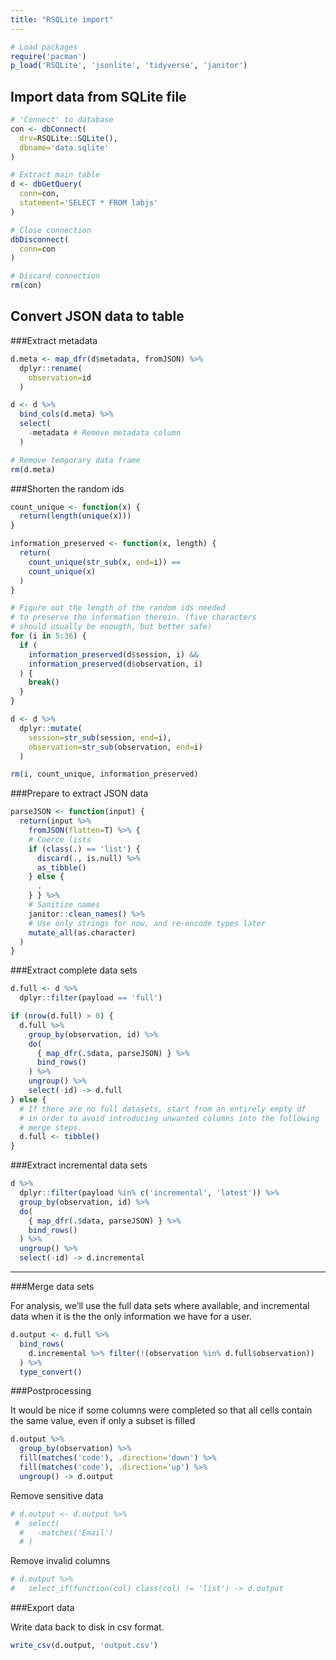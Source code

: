 ```yaml
---
title: "RSQLite import"
---
```


```r
# Load packages
require('pacman')
p_load('RSQLite', 'jsonlite', 'tidyverse', 'janitor')
```

Import data from SQLite file
----------------------------

```r
# 'Connect' to database
con <- dbConnect(
  drv=RSQLite::SQLite(),
  dbname='data.sqlite'
)

# Extract main table
d <- dbGetQuery(
  conn=con,
  statement='SELECT * FROM labjs'
)

# Close connection
dbDisconnect(
  conn=con
)

# Discard connection
rm(con)
```

Convert JSON data to table
--------------------------

###Extract metadata

```r
d.meta <- map_dfr(d$metadata, fromJSON) %>%
  dplyr::rename(
    observation=id
  )

d <- d %>%
  bind_cols(d.meta) %>%
  select(
    -metadata # Remove metadata column
  )

# Remove temporary data frame
rm(d.meta)
```

###Shorten the random ids

```r
count_unique <- function(x) {
  return(length(unique(x)))
}

information_preserved <- function(x, length) {
  return(
    count_unique(str_sub(x, end=i)) ==
    count_unique(x)
  )
}

# Figure out the length of the random ids needed
# to preserve the information therein. (five characters
# should usually be enougth, but better safe)
for (i in 5:36) {
  if (
    information_preserved(d$session, i) &&
    information_preserved(d$observation, i)
  ) {
    break()
  }
}

d <- d %>%
  dplyr::mutate(
    session=str_sub(session, end=i),
    observation=str_sub(observation, end=i)
  )

rm(i, count_unique, information_preserved)
```


###Prepare to extract JSON data

```r
parseJSON <- function(input) {
  return(input %>%
    fromJSON(flatten=T) %>% {
    # Coerce lists
    if (class(.) == 'list') {
      discard(., is.null) %>%
      as_tibble()
    } else {
      .
    } } %>%
    # Sanitize names
    janitor::clean_names() %>%
    # Use only strings for now, and re-encode types later
    mutate_all(as.character)
  )
}
```


###Extract complete data sets

```r
d.full <- d %>%
  dplyr::filter(payload == 'full')

if (nrow(d.full) > 0) {
  d.full %>%
    group_by(observation, id) %>%
    do(
      { map_dfr(.$data, parseJSON) } %>%
      bind_rows()
    ) %>%
    ungroup() %>%
    select(-id) -> d.full
} else {
  # If there are no full datasets, start from an entirely empty df
  # in order to avoid introducing unwanted columns into the following
  # merge steps.
  d.full <- tibble()
}
```

###Extract incremental data sets

```r
d %>%
  dplyr::filter(payload %in% c('incremental', 'latest')) %>%
  group_by(observation, id) %>%
  do(
    { map_dfr(.$data, parseJSON) } %>%
    bind_rows()
  ) %>%
  ungroup() %>%
  select(-id) -> d.incremental
```

----

###Merge data sets

For analysis, we'll use the full data sets where available, and incremental data when it is the the only information we have for a user.

```r
d.output <- d.full %>%
  bind_rows(
    d.incremental %>% filter(!(observation %in% d.full$observation))
  ) %>%
  type_convert()
```

###Postprocessing

It would be nice if some columns were completed so that all cells contain the same value, even if only a subset is filled

```r
d.output %>%
  group_by(observation) %>%
  fill(matches('code'), .direction='down') %>%
  fill(matches('code'), .direction='up') %>%
  ungroup() -> d.output
```

Remove sensitive data

```r
# d.output <- d.output %>%
 #  select(
  #   -matches('Email')
  # )
```

Remove invalid columns

```r
# d.output %>%
#   select_if(function(col) class(col) != 'list') -> d.output
```


###Export data

Write data back to disk in csv format.

```r
write_csv(d.output, 'output.csv')
```
